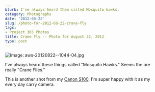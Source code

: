 ```yaml
---
blurb: I've always heard them called Mosquito hawks.
category: Photographs
date: '2012-08-22'
slug: /photo-for-2012-08-22-crane-fly
tags:
- Project 365 Photos
title: Crane Fly -- Photo for August 22, 2012
type: post
---
```



![Image: aws-20120822--1044-04.jpg](/aws-20120822--1044-04.jpg)

I've always heard these things called "Mosquito Hawks." Seems the are really "Crane Flies."

This is another shot from my [Canon S100][1]. I'm super happy with it as my every day carry camera.


[1]: http://www.amazon.com/gp/product/B005MTME3U/ref=as_li_ss_tl?ie=UTF8&camp=1789&creative=390957&creativeASIN=B005MTME3U&linkCode=as2&tag=tioa-20
